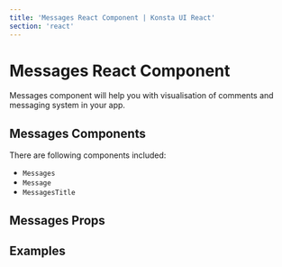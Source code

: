 ```yaml
---
title: 'Messages React Component | Konsta UI React'
section: 'react'
---
```



# Messages React Component

Messages component will help you with visualisation of comments and messaging system in your app.

## Messages Components

There are following components included:

- `Messages`
- `Message`
- `MessagesTitle`

## Messages Props

<MessagesProps />

## Examples

<MessagesExample />
